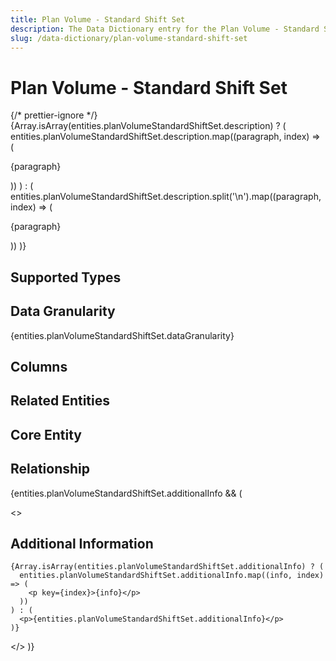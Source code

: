 ```yaml
---
title: Plan Volume - Standard Shift Set
description: The Data Dictionary entry for the Plan Volume - Standard Shift Set entity
slug: /data-dictionary/plan-volume-standard-shift-set
---
```



# Plan Volume - Standard Shift Set

{/* prettier-ignore */}
{Array.isArray(entities.planVolumeStandardShiftSet.description) ? (
  entities.planVolumeStandardShiftSet.description.map((paragraph, index) => (
    <p key={index}>{paragraph}</p>
))
) : (
entities.planVolumeStandardShiftSet.description.split('\n').map((paragraph, index) => (

<p key={index}>{paragraph}</p>
)) )}

## Supported Types

<SupportedTypesTable supportedTypes={entities.planVolumeStandardShiftSet.supportedTypes} />

## Data Granularity

{entities.planVolumeStandardShiftSet.dataGranularity}

## Columns

<ColumnsTable columns={entities.planVolumeStandardShiftSet.columns} />

## Related Entities

<RelatedEntitiesList relatedEntities={entities.planVolumeStandardShiftSet.relatedEntities} />

## Core Entity

<CoreEntityTable coreEntities={entities.planVolumeStandardShiftSet.coreEntity} />

## Relationship

<RelationshipTable
  relationship={entities.planVolumeStandardShiftSet.relationship}
  simple={true}
/>

{entities.planVolumeStandardShiftSet.additionalInfo && (

  <>
    <h2>Additional Information</h2>

    {Array.isArray(entities.planVolumeStandardShiftSet.additionalInfo) ? (
      entities.planVolumeStandardShiftSet.additionalInfo.map((info, index) => (
        <p key={index}>{info}</p>
      ))
    ) : (
      <p>{entities.planVolumeStandardShiftSet.additionalInfo}</p>
    )}

  </>
)}
